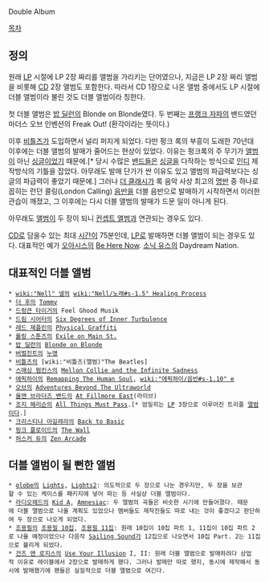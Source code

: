 Double Album

[[목차]]

== 정의 ==
원래 [[LP]] 시절에 LP 2장 짜리를 앨범을 가리키는 단어였으나, 지금은 LP 2장 짜리 앨범을 비롯해 [[CD]] 2장 앨범도 포함한다. 따라서 CD 1장으로 나온 앨범 중에서도 LP 시절에 더블 앨범이라 불린 것도 더블 앨범이라 칭한다. 

첫 더블 앨범은 [[밥 딜런]]의 Blonde on Blonde였다. 두 번째는 [[프랭크 자파]]의 밴드였던 마더스 오브 인벤션의 Freak Out! (환각이라는 뜻이다.)

이후 [[비틀즈]]가 도입하면서 널리 퍼지게 되었다. 다만 펑크 록의 부흥이 도래한 70년대 이후에는 더블 앨범의 발매가 줄어드는 현상이 있었다. 이유는 펑크록의 주 무기가 [[앨범]]이 아닌 [[싱글]]이었기 때문에.[* 당시 수많은 [[밴드]]들은 [[싱글]]을 다작하는 방식으로 [[인디]] 제작방식의 기틀을 잡았다. 아무래도 발매 단가가 싼 이유도 있고 앨범의 파급력보다는 싱글의 파급력이 좋았기 때문에.] 그러나 [[더 클래시]]가 록 음악 사상 최고의 [[명반]] 중 하나로 꼽히는 런던 콜링(London Calling) [[음반]]을 더블 음반으로 발매하기 시작하면서 이러한 관습이 깨졌고, 그 이후에는 다시 더블 앨범의 발매가 드문 일이 아니게 된다.

아무래도 [[앨범]]이 두 장이 되니 [[컨셉트 앨범]]과 연관되는 경우도 있다.

[[CD]]로 담을수 있는 최대 [[시간]]이 75분인데, [[LP]]로 발매하면 더블 앨범이 되는 경우도 있다. 대표적인 예가 [[오아시스]]의 [[Be Here Now]]. [[소닉 유스]]의 Daydream Nation.

== 대표적인 더블 앨범 ==
 * [[wiki:"Nell" 넬]]의 [[wiki:"Nell/노래#s-1.5" Healing Process]]
 * [[더 후]]의 [[Tommy]] 
 * [[드렁큰 타이거]]의 Feel Ghood Musik
 * [[드림 시어터]]의 [[Six Degrees of Inner Turbulence]]
 * [[레드 제플린]]의 [[Physical Graffiti]]
 * [[롤링 스톤즈]]의 [[Exile on Main St.]]
 * [[밥 딜런]]의 [[Blonde on Blonde]]
 * [[버벌진트]]의 [[누명]]
 * [[비틀즈]]의 [wiki:"비틀즈(앨범)"The Beatles]
 * [[스매싱 펌킨스]]의 [[Mellon Collie and the Infinite Sadness]]
 * [[에픽하이]]의 [[Remapping The Human Soul]], [[wiki:"에픽하이/음반#s-1.10" e]]
 * [[오브]]의 [[Adventures Beyond The Ultraworld]]
 * [[올맨 브라더즈 밴드]]의 [[At Fillmore East]](라이브)
 * [[조지 해리슨]]의 [[All Things Must Pass]].[* 엄밀히는 [[LP]] 3장으로 이루어진 트리플 [[앨범]]이다.]
 * [[크리스티나 아길레라]]의 [[Back to Basic]]
 * [[핑크 플로이드]]의 [[The Wall]]
 * [[허스커 듀]]의 [[Zen Arcade]]
== 더블 앨범이 될 뻔한 앨범 ==
 * [[globe]]의 [[Lights]], [[Lights2]]: 의도적으로 두 장으로 나눈 경우지만, 두 장을 보관할 수 있는 케이스를 패키지에 넣어 파는 등 사실상 더블 앨범이다.
 * [[라디오헤드]]의 [[Kid A]], [[Amnesiac]]: 두 앨범의 곡들은 비슷한 시기에 만들어졌다. 때문에 더블 앨범으로 나올 계획도 있었으나 멤버들도 제작진들도 따로 내는 것이 좋겠다고 판단하여 두 장으로 나오게 되었다.
 * [[조용필]]의 [[조용필 10집]], [[조용필 11집]]: 원래 10집이 10집 파트 1, 11집이 10집 파트 2로 나올 예정이었으나 다음작 [[Sailing Sound]]가 12집으로 나오면서 10집 Part. 2는 11집으로 불리게 되었다.
 * [[건즈 앤 로지스]]의 [[Use Your Illusion]] I, II: 원래 더블 앨범으로 발매하려다 상업적 이유로 레이블에서 2장으로 발매하게 했다. 그러나 발매만 따로 했지, 동시에 제작해서 동시에 발매했기에 팬들은 실질적으로 더블 앨범으로 여긴다.
